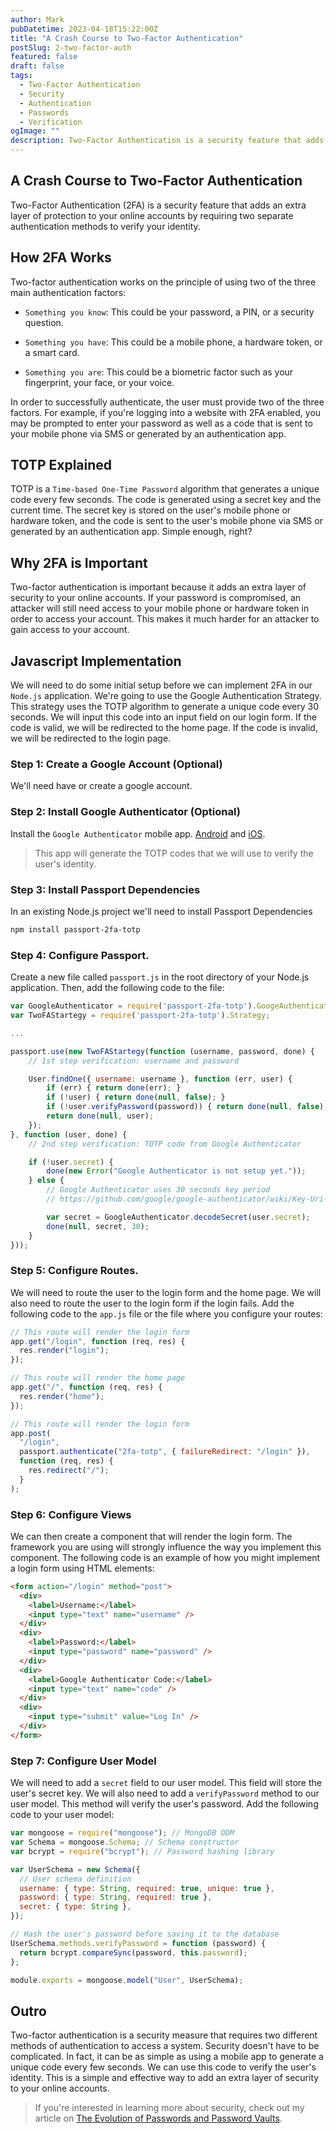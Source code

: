```yaml
---
author: Mark
pubDatetime: 2023-04-18T15:22:00Z
title: "A Crash Course to Two-Factor Authentication"
postSlug: 2-two-factor-auth
featured: false
draft: false
tags:
  - Two-Factor Authentication
  - Security
  - Authentication
  - Passwords
  - Verification
ogImage: ""
description: Two-Factor Authentication is a security feature that adds an extra layer of protection to your online accounts.
---
```


## A Crash Course to Two-Factor Authentication

Two-Factor Authentication (2FA) is a security feature that adds an extra layer of protection to your online accounts by requiring two separate authentication methods to verify your identity.

## How 2FA Works

Two-factor authentication works on the principle of using two of the three main authentication factors:

- `Something you know`: This could be your password, a PIN, or a security question.

- `Something you have`: This could be a mobile phone, a hardware token, or a smart card.

- `Something you are`: This could be a biometric factor such as your fingerprint, your face, or your voice.

In order to successfully authenticate, the user must provide two of the three factors. For example, if you're logging into a website with 2FA enabled, you may be prompted to enter your password as well as a code that is sent to your mobile phone via SMS or generated by an authentication app.

## TOTP Explained

TOTP is a `Time-based One-Time Password` algorithm that generates a unique code every few seconds. The code is generated using a secret key and the current time. The secret key is stored on the user's mobile phone or hardware token, and the code is sent to the user's mobile phone via SMS or generated by an authentication app. Simple enough, right?

## Why 2FA is Important

Two-factor authentication is important because it adds an extra layer of security to your online accounts. If your password is compromised, an attacker will still need access to your mobile phone or hardware token in order to access your account. This makes it much harder for an attacker to gain access to your account.

## Javascript Implementation

We will need to do some initial setup before we can implement 2FA in our `Node.js` application. We're going to use the Google Authentication Strategy. This strategy uses the TOTP algorithm to generate a unique code every 30 seconds. We will input this code into an input field on our login form. If the code is valid, we will be redirected to the home page. If the code is invalid, we will be redirected to the login page.

### Step 1: Create a Google Account (Optional)

We'll need have or create a google account.

### Step 2: Install Google Authenticator (Optional)

Install the `Google Authenticator` mobile app. [Android](https://play.google.com/store/apps/details?id=com.google.android.apps.authenticator2) and [iOS](https://itunes.apple.com/us/app/google-authenticator/id388497605?mt=8).

> This app will generate the TOTP codes that we will use to verify the user's identity.

### Step 3: Install Passport Dependencies

In an existing Node.js project we'll need to install Passport Dependencies

```bash
npm install passport-2fa-totp
```

### Step 4: Configure Passport.

Create a new file called `passport.js` in the root directory of your Node.js application. Then, add the following code to the file:

```js
var GoogleAuthenticator = require('passport-2fa-totp').GoogeAuthenticator;
var TwoFAStartegy = require('passport-2fa-totp').Strategy;

...

passport.use(new TwoFAStartegy(function (username, password, done) {
    // 1st step verification: username and password

    User.findOne({ username: username }, function (err, user) {
        if (err) { return done(err); }
        if (!user) { return done(null, false); }
        if (!user.verifyPassword(password)) { return done(null, false); }
        return done(null, user);
    });
}, function (user, done) {
    // 2nd step verification: TOTP code from Google Authenticator

    if (!user.secret) {
        done(new Error("Google Authenticator is not setup yet."));
    } else {
        // Google Authenticator uses 30 seconds key period
        // https://github.com/google/google-authenticator/wiki/Key-Uri-Format

        var secret = GoogleAuthenticator.decodeSecret(user.secret);
        done(null, secret, 30);
    }
}));
```

### Step 5: Configure Routes.

We will need to route the user to the login form and the home page. We will also need to route the user to the login form if the login fails. Add the following code to the `app.js` file or the file where you configure your routes:

```js
// This route will render the login form
app.get("/login", function (req, res) {
  res.render("login");
});

// This route will render the home page
app.get("/", function (req, res) {
  res.render("home");
});

// This route will render the login form
app.post(
  "/login",
  passport.authenticate("2fa-totp", { failureRedirect: "/login" }),
  function (req, res) {
    res.redirect("/");
  }
);
```

### Step 6: Configure Views

We can then create a component that will render the login form. The framework you are using will strongly influence the way you implement this component. The following code is an example of how you might implement a login form using HTML elements:

```html
<form action="/login" method="post">
  <div>
    <label>Username:</label>
    <input type="text" name="username" />
  </div>
  <div>
    <label>Password:</label>
    <input type="password" name="password" />
  </div>
  <div>
    <label>Google Authenticator Code:</label>
    <input type="text" name="code" />
  </div>
  <div>
    <input type="submit" value="Log In" />
  </div>
</form>
```

### Step 7: Configure User Model

We will need to add a `secret` field to our user model. This field will store the user's secret key. We will also need to add a `verifyPassword` method to our user model. This method will verify the user's password. Add the following code to your user model:

```js
var mongoose = require("mongoose"); // MongoDB ODM
var Schema = mongoose.Schema; // Schema constructor
var bcrypt = require("bcrypt"); // Password hashing library

var UserSchema = new Schema({
  // User schema definition
  username: { type: String, required: true, unique: true },
  password: { type: String, required: true },
  secret: { type: String },
});

// Hash the user's password before saving it to the database
UserSchema.methods.verifyPassword = function (password) {
  return bcrypt.compareSync(password, this.password);
};

module.exports = mongoose.model("User", UserSchema);
```

## Outro

Two-factor authentication is a security measure that requires two different methods of authentication to access a system. Security doesn't have to be complicated. In fact, it can be as simple as using a mobile app to generate a unique code every few seconds. We can use this code to verify the user's identity. This is a simple and effective way to add an extra layer of security to your online accounts.

> If you're interested in learning more about security, check out my article on [The Evolution of Passwords and Password Vaults](1-password).
